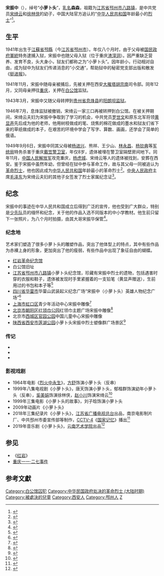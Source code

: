 {{Infobox person
| honorific_prefix = “共和国年龄最小的烈士”
| name = 宋振中
| image name = Song Zhenzhong.jpeg
| caption = 八个月时的宋振中照片
| width = 
| now = 
| period = 
| Sex = 男
| different name =
| country = {{CHN-1928}}
| party = 
| nationality =  {{CHN-1928}}
| Native place =
| date of birth = 1941年3月15日
| place of birth = {{CHN-1928}}[[江蘇省_(中華民國)|江蘇省]][[邳州_(古代)|邳縣]]
| date of death = {{death date and age |1949|09|06|1941|03|15}}
| place of death = {{CHN-1928}}[[重庆市_(中华民国)|重庆市]]
| death_cause = [[他杀|他杀]]
| parents = [[宋绮云|宋绮云]]（父）<br/>[[徐林侠|徐林侠]]（母）
| title = [[烈士_(中华人民共和国)|革命烈士]]
}}

'''宋振中'''（{{bd|1941年|3月15日|1949年|9月6日}}），绰号“'''小萝卜头'''”，[[乳名|乳名]]'''森森'''，祖籍为[[江苏省|江苏省]][[邳州市|邳州市]][[八路镇|八路镇]]，是中共党员[[宋绮云|宋绮云]]和[[徐林侠|徐林侠]]的幼子，中国大陆官方追认的“[[中华人民共和国|中华人民共和国]]年龄最小的[[烈士_(中华人民共和国)|烈士]]”<ref>{{Cite web|title=国家日历：纪念共和国最小烈士“小萝卜头”|url=http://v.people.cn/n1/2018/0404/c418789-29908246.html|access-date=2021-09-30|date=2018-04-04|work=人民视频|publisher=人民网|archive-date=2021-09-30|archive-url=https://web.archive.org/web/20210930192844/http://v.people.cn/n1/2018/0404/c418789-29908246.html}}</ref>。

==生平==
1941年出生于[[江蘇省_(中華民國)|江蘇省]][[邳州_(古代)|邳縣]]（今[[江苏省|江苏省]][[邳州市|邳州市]]）。年仅八个月时，由于父母被[[國民政府|国民政府]][[國民政府軍事委員會調查統計局|軍統]]特务逮捕入狱，宋振中也随父母入狱（位于重庆[[渣滓洞|渣滓洞]]）。因严重缺乏营养、发育不良，头大身小，狱友们都称之为“小萝卜头”。因年龄小，行动相对自由，成为狱中为狱友们传递消息的“小交通”，帮助狱中的秘密党支部出版和散发《[[挺进报|挺进报]]》。

1941年11月，宋振中随母亲被捕后，先被关押在西安[[大雁塔|大雁塔]][[胡宗南|胡宗南]]司令部。同年12月，又同母亲押往[[重慶市_(中華民國)|重庆]]，关押在[[白公馆|白公馆]]监狱。

1943年3月，宋振中又随父母转押到[[貴州省_(中華民國)|贵州省]][[息烽县|息烽县]]的[[息烽集中營|阳朗坝监狱]]。

1946年7月，息烽监狱被撤销，宋绮云一家三口再被转押到白公馆。在被关押期间，宋绮云夫妇为宋振中争取到了学习的机会，中共党员[[罗世文|罗世文]]和原东北军将领[[黃顯聲|黄显声]]先后成为他的老师，他用树枝做成的笔、烧焦的棉花做成的墨水和狱友们省下来的草纸做成的本子，在艰苦的环境中学会了写字、算数、画画，还学会了简单的俄语。

1949年9月6日，宋振中同其父母被[[杨进兴|杨进兴]]、熊祥、王少山、[[林永昌|林永昌]]、[[杨钦典|杨钦典]]等[[國民政府軍事委員會調查統計局|军统局]]特务杀害于重庆[[戴笠警卫室|戴笠警卫室]]，年仅8岁，遗体被埋在警卫室隔壁房间地下。同年11月，[[中国人民解放军|中国人民解放军]]攻克重庆，[[杨虎城|杨虎城]]、宋绮云等人的遗体被找到，安葬在西安。鉴于宋振中虽然年幼，但曾经在狱中参与革命工作，故与其父母一同被追认为[[烈士_(中华人民共和国)|革命烈士]]，他也因此成为[[中华人民共和国|中华人民共和国]]年龄最小的革命烈士<ref>{{Cite web|url=http://news2.jschina.com.cn/system/2011/06/24/011083099.shtml|title=【人物】共和国最小的烈士小萝卜头宋振中|accessdate=2017-02-19|author=|date=2011-06-24|publisher=中国江苏网|archive-url=https://web.archive.org/web/20170219180237/http://news2.jschina.com.cn/system/2011/06/24/011083099.shtml|archive-date=2017-02-19|dead-url=yes}}</ref>。[[中華人民共和國中央人民政府_(1949年－1954年)|中央人民政府]]主席[[毛泽东|毛泽东]]为宋绮云夫妇的其他子女签发了烈士家属纪念证<ref>{{Cite web|title=“小萝卜头” 姐姐宋振亚：革命先烈为之奋斗的理想成为现实|url=https://epaper.xiancn.com/newxawb/pc/html/201910/12/content_11425.html|access-date=2021-10-19|date=2019-10-12|publisher=西安晚报数字报|archive-date=2021-10-26|archive-url=https://web.archive.org/web/20211026205414/https://epaper.xiancn.com/newxawb/pc/html/201910/12/content_11425.html}}</ref>。

== 纪念 ==
宋振中的事迹在中华人民共和国成立后得到广泛的宣传，他也受到广大群众，特别是[[中国少年先锋队|少先队]]员的缅怀和纪念，关于他的作品入选不同版本的中小学教材。他生前只留下一张照片，为八个月时拍摄，由其大哥宋振华保管<ref>{{Cite web|title=“小萝卜头”宋振中 短暂而璀璨的八年人生|url=https://www.chinanews.com/sh/2021/09-07/9559693.shtml|access-date=2021-10-19|date=2021-09-07|publisher=中新网|archive-date=2021-10-30|archive-url=https://web.archive.org/web/20211030053247/https://www.chinanews.com/sh/2021/09-07/9559693.shtml}}</ref>。

=== 纪念地 ===
艺术家们塑造了很多小萝卜头的雕塑作品，突出了他体型上的特点，其中有些作品为赤裸上身的形象，更加突出了他的瘦弱，有些作品中出现了象征自由的蝴蝶。

* [[红岩革命纪念馆|红岩革命纪念馆]]
* 白公馆旧址
* [[江苏省|江苏省]][[邳州市|邳州市]][[八路镇|八路镇]]小萝卜头纪念馆，珍藏有宋振中烈士的遗物，包括遇害时穿的衣服和鞋子，遗体被发现时手里紧握着的一支铅笔（黄显声赠送），生前用过的书包和本子等<ref>{{Cite web|title=“小萝卜头”宋振中的纪念馆在江苏邳州市建成|url=http://www.gov.cn/govweb/fwxx/wy/2005-12/28/content_139326.htm|access-date=2021-10-19|date=2005-12-28|publisher=中国政府网|archive-date=2021-10-26|archive-url=https://web.archive.org/web/20211026154723/http://www.gov.cn/govweb/fwxx/wy/2005-12/28/content_139326.htm}}</ref>
* [[四川省|四川省]][[华蓥市|华蓥市]]华蓥山武装起义纪念广场“宋振中（小萝卜头）英雄人物纪念广场”<ref>{{Cite web|title=广安华蓥又添一红色地标广场！所在沿线共串联10个红色景点|url=https://sichuan.scol.com.cn/ggxw/202112/58376181.html|access-date=2022-02-05|date=2021-12-24|publisher=四川在线|archive-date=2022-02-04|archive-url=https://web.archive.org/web/20220204205840/https://sichuan.scol.com.cn/ggxw/202112/58376181.html}}</ref>
* [[上海市|上海市]][[虹口区|虹口区]]青少年活动中心宋振中雕像<ref>{{Cite web|title=回眸烈士“小萝卜头”雕像沪上落成始末|url=http://gov.eastday.com/renda/kid/n28617/20161014/u1ai6112046.html|access-date=2021-10-19|date=2016-10-14|publisher=东方少年|archive-date=2021-10-22|archive-url=https://web.archive.org/web/20211022221732/http://gov.eastday.com/renda/kid/n28617/20161014/u1ai6112046.html}}</ref>
* [[北京市|北京市]][[朝陽區|朝阳区]][[红领巾公园|红领巾公园]]红领巾主题广场宋振中雕像<ref>{{Cite web|title=红领巾公园主题广场英烈的塑像是学生们学习的榜样|url=http://www.zmgov.com/detail/id/186fd4121a6d7c09537c63e8c1b3b5a4.html|access-date=2021-10-19|publisher=山西信息港|archive-date=2021-10-26|archive-url=https://web.archive.org/web/20211026160909/http://www.zmgov.com/detail/id/186fd4121a6d7c09537c63e8c1b3b5a4.html}}</ref>
* 北京市[[西城区|西城区]][[官园公园|官园公园]]中国儿童中心宋振中雕像
* [[陕西省|陕西省]][[西安市|西安市]][[莲湖公园|莲湖公园]]小萝卜头宋振中烈士塑像群广场景区<ref>{{Cite web|title=少先队员敬念“小萝卜头”增强法扬英烈意识|url=http://www.xibaipo.com/news2007/News/tgjx/2021/10/211011102636DFD98IKK7E01H646EJGA.html|access-date=2021-10-11|publisher=中红网—红色旅游网}}</ref>

=== 传记 ===

* {{Cite book|url=https://book.douban.com/subject/3072942/|publisher=少年儿童出版社|date=1965|location=上海|last=宋振苏|title=我的弟弟“小萝卜头”|access-date=2021-10-19|archive-date=2021-10-27|archive-url=https://web.archive.org/web/20211027070637/https://book.douban.com/subject/3072942/}}
*{{Cite book|url=http://superstar.lib.hku.hk:8080/ebook/do/basicSearch?id=030504.10234046|publisher=群众出版社|date=1997|location=北京|last=宋振平|last2=宋振镛|title=“小萝卜头”宋振中|isbn=978-7-5014-1572-4}}
*{{Cite book|url=https://www.worldcat.org/title/wo-men-de-di-dixiao-luo-bu-tou/oclc/1200751600|publisher=少年儿童出版社|date=2019|location=上海|isbn=978-7-5589-0682-4|last=宋振平|title=我们的弟弟“小萝卜头”|last2=宋振苏|last3=宋振西|last4=宋振华|last5=宋振镛|last6=宋振亚|access-date=2021-10-19|archive-date=2021-11-03|archive-url=https://web.archive.org/web/20211103093055/https://www.worldcat.org/title/wo-men-de-di-dixiao-luo-bu-tou/oclc/1200751600}}

=== 影视戏剧 ===

* 1964年电影《[[烈火中永生|烈火中永生]]》，[[方舒|方舒]]饰演小萝卜头（反串）
* 1999年八集电视剧《小萝卜头》，唐天饰演小萝卜头，郁楷群饰演幼年小萝卜头（反串），[[奚美娟|奚美娟]]饰演徐林侠，[[赵小川|赵小川]]饰演宋绮云<ref>{{Citation|title=小萝卜头|url=https://movie.douban.com/subject/4821039/|accessdate=2021-10-19|language=zh-CN|archive-date=2021-10-29|archive-url=https://web.archive.org/web/20211029104518/https://movie.douban.com/subject/4821039/}}</ref>
*1999年三集电影《小萝卜头的故事》，刘子晗饰演小萝卜头
* 2009年动画片《小萝卜头》
* 2018年三集纪录片《小萝卜头》，[[江苏省广播电视总台|江苏省广播电视总台]]出品，南京电影制片厂、中共邳州市委宣传部等制作，[[中国中央电视台中文国际频道|CCTV-4]]《[[国家记忆|国家记忆]]》播出<ref>{{Cite web|title=六一儿童节之际 南影厂纪录片《小萝卜头》登陆央视|url=http://media.people.com.cn/n1/2018/0531/c14677-30024721.html|access-date=2021-10-19|date=2018-05-31|publisher=人民网|archive-date=2021-10-22|archive-url=https://web.archive.org/web/20211022222141/http://media.people.com.cn/n1/2018/0531/c14677-30024721.html}}</ref>
* 2019年音乐剧《小萝卜头》，[[云南艺术学院|云南艺术学院]]出品<ref>{{Cite web|title=音乐剧《小萝卜头》在昆首演|url=http://edu.yunnan.cn/system/2019/09/30/030390432.shtml|access-date=2021-10-19|date=2019-09-30|publisher=云南网|archive-date=2021-10-26|archive-url=https://web.archive.org/web/20211026092956/http://edu.yunnan.cn/system/2019/09/30/030390432.shtml}}</ref>

==参见==
*《[[红岩|红岩]]》
*[[重庆一一·二七事件|重庆一一·二七事件]]

== 参考文獻 ==
{{reflist}}

{{DEFAULTSORT:S}}
[[Category:白公馆囚犯|Category:白公馆囚犯]]
[[Category:中华民国政府处决的革命烈士_(大陆时期)|Category:中华民国政府处决的革命烈士 (大陆时期)]]
[[Category:被處決的兒童|Category:被處決的兒童]]
[[Category:西安人|Category:西安人]]
[[Category:邳州人|Category:邳州人]]
[[Category:宋姓|Z]]